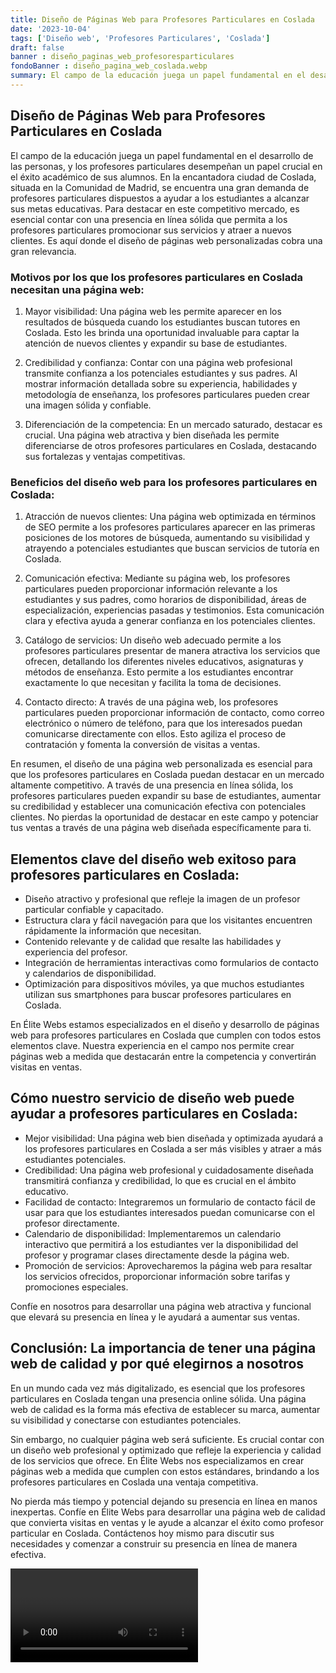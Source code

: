 ```yaml
---
title: Diseño de Páginas Web para Profesores Particulares en Coslada
date: '2023-10-04'
tags: ['Diseño web', 'Profesores Particulares', 'Coslada']
draft: false
banner : diseño_paginas_web_profesoresparticulares
fondoBanner : diseño_pagina_web_coslada.webp
summary: El campo de la educación juega un papel fundamental en el desarrollo de las personas, y los profesores particulares desempeñan un papel crucial en el éxito académico de sus alumnos. En la encantadora ciudad de Coslada, situada en la Comunidad de Madrid, se encuentra una gran demanda de profesores particulares dispuestos a ayudar a los estudiantes a alcanzar sus metas educativas. Para destacar en este competitivo mercado, es esencial contar con una presencia en línea sólida que permita a los profesores particulares promocionar sus servicios y atraer a nuevos clientes. Es aquí donde el diseño de páginas web personalizadas cobra una gran relevancia.
---
```


## Diseño de Páginas Web para Profesores Particulares en Coslada

El campo de la educación juega un papel fundamental en el desarrollo de las personas, y los profesores particulares desempeñan un papel crucial en el éxito académico de sus alumnos. En la encantadora ciudad de Coslada, situada en la Comunidad de Madrid, se encuentra una gran demanda de profesores particulares dispuestos a ayudar a los estudiantes a alcanzar sus metas educativas. Para destacar en este competitivo mercado, es esencial contar con una presencia en línea sólida que permita a los profesores particulares promocionar sus servicios y atraer a nuevos clientes. Es aquí donde el diseño de páginas web personalizadas cobra una gran relevancia.

### Motivos por los que los profesores particulares en Coslada necesitan una página web:

1. Mayor visibilidad: Una página web les permite aparecer en los resultados de búsqueda cuando los estudiantes buscan tutores en Coslada. Esto les brinda una oportunidad invaluable para captar la atención de nuevos clientes y expandir su base de estudiantes.

2. Credibilidad y confianza: Contar con una página web profesional transmite confianza a los potenciales estudiantes y sus padres. Al mostrar información detallada sobre su experiencia, habilidades y metodología de enseñanza, los profesores particulares pueden crear una imagen sólida y confiable.

3. Diferenciación de la competencia: En un mercado saturado, destacar es crucial. Una página web atractiva y bien diseñada les permite diferenciarse de otros profesores particulares en Coslada, destacando sus fortalezas y ventajas competitivas.

### Beneficios del diseño web para los profesores particulares en Coslada:

1. Atracción de nuevos clientes: Una página web optimizada en términos de SEO permite a los profesores particulares aparecer en las primeras posiciones de los motores de búsqueda, aumentando su visibilidad y atrayendo a potenciales estudiantes que buscan servicios de tutoría en Coslada.

2. Comunicación efectiva: Mediante su página web, los profesores particulares pueden proporcionar información relevante a los estudiantes y sus padres, como horarios de disponibilidad, áreas de especialización, experiencias pasadas y testimonios. Esta comunicación clara y efectiva ayuda a generar confianza en los potenciales clientes.

3. Catálogo de servicios: Un diseño web adecuado permite a los profesores particulares presentar de manera atractiva los servicios que ofrecen, detallando los diferentes niveles educativos, asignaturas y métodos de enseñanza. Esto permite a los estudiantes encontrar exactamente lo que necesitan y facilita la toma de decisiones.

4. Contacto directo: A través de una página web, los profesores particulares pueden proporcionar información de contacto, como correo electrónico o número de teléfono, para que los interesados puedan comunicarse directamente con ellos. Esto agiliza el proceso de contratación y fomenta la conversión de visitas a ventas.

En resumen, el diseño de una página web personalizada es esencial para que los profesores particulares en Coslada puedan destacar en un mercado altamente competitivo. A través de una presencia en línea sólida, los profesores particulares pueden expandir su base de estudiantes, aumentar su credibilidad y establecer una comunicación efectiva con potenciales clientes. No pierdas la oportunidad de destacar en este campo y potenciar tus ventas a través de una página web diseñada específicamente para ti.

<GifSeo />

<Cta />

## Elementos clave del diseño web exitoso para profesores particulares en Coslada:

- Diseño atractivo y profesional que refleje la imagen de un profesor particular confiable y capacitado.
- Estructura clara y fácil navegación para que los visitantes encuentren rápidamente la información que necesitan.
- Contenido relevante y de calidad que resalte las habilidades y experiencia del profesor.
- Integración de herramientas interactivas como formularios de contacto y calendarios de disponibilidad.
- Optimización para dispositivos móviles, ya que muchos estudiantes utilizan sus smartphones para buscar profesores particulares en Coslada.

En Élite Webs estamos especializados en el diseño y desarrollo de páginas web para profesores particulares en Coslada que cumplen con todos estos elementos clave. Nuestra experiencia en el campo nos permite crear páginas web a medida que destacarán entre la competencia y convertirán visitas en ventas.

## Cómo nuestro servicio de diseño web puede ayudar a profesores particulares en Coslada:

- Mejor visibilidad: Una página web bien diseñada y optimizada ayudará a los profesores particulares en Coslada a ser más visibles y atraer a más estudiantes potenciales.
- Credibilidad: Una página web profesional y cuidadosamente diseñada transmitirá confianza y credibilidad, lo que es crucial en el ámbito educativo.
- Facilidad de contacto: Integraremos un formulario de contacto fácil de usar para que los estudiantes interesados puedan comunicarse con el profesor directamente.
- Calendario de disponibilidad: Implementaremos un calendario interactivo que permitirá a los estudiantes ver la disponibilidad del profesor y programar clases directamente desde la página web.
- Promoción de servicios: Aprovecharemos la página web para resaltar los servicios ofrecidos, proporcionar información sobre tarifas y promociones especiales.

Confíe en nosotros para desarrollar una página web atractiva y funcional que elevará su presencia en línea y le ayudará a aumentar sus ventas.

## Conclusión: La importancia de tener una página web de calidad y por qué elegirnos a nosotros

En un mundo cada vez más digitalizado, es esencial que los profesores particulares en Coslada tengan una presencia online sólida. Una página web de calidad es la forma más efectiva de establecer su marca, aumentar su visibilidad y conectarse con estudiantes potenciales.

Sin embargo, no cualquier página web será suficiente. Es crucial contar con un diseño web profesional y optimizado que refleje la experiencia y calidad de los servicios que ofrece. En Élite Webs nos especializamos en crear páginas web a medida que cumplen con estos estándares, brindando a los profesores particulares en Coslada una ventaja competitiva.

No pierda más tiempo y potencial dejando su presencia en línea en manos inexpertas. Confíe en Élite Webs para desarrollar una página web de calidad que convierta visitas en ventas y le ayude a alcanzar el éxito como profesor particular en Coslada. Contáctenos hoy mismo para discutir sus necesidades y comenzar a construir su presencia en línea de manera efectiva.

<Video />

<CtaBot job='Profesores Particulares' city='Coslada'/>

<Gmaps query='Coslada+españa+maps' />